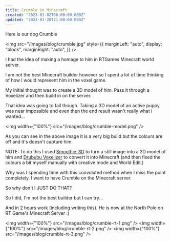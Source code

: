 ```yaml
---
title: Crumble in Minecraft
created: "2023-01-02T00:00:00.000Z"
updated: "2023-03-20T21:00:00.000Z"
---
```


Here is our dog Crumble

<img
  src="/images/blog/crumble.jpg"
  style={{
    marginLeft: "auto",
    display: "block",
    marginRight: "auto",
  }}
/>

I had the idea of making a homage to him in RTGames Minecraft world server.

I am not the best Minecraft builder however so I spent a lot of time thinking of how I would represent him in the voxel game.

My initial thought was to create a 3D model of him. Pass it through a Voxelizer and then build in on the server.

That idea was going to fail though. Taking a 3D model of an active puppy was near impossible and even then the end result wasn't really what I wanted...

<img width={"100%"} src="/images/blog/crumble-model.png" />

As you can see in the above image it is a very big build but the colours are off and it's doesn't capture him.

NOTE: To do this I used [Smoothie-3D](https://www.smoothie-3d.com/site/page_index.php) to turn a still image into a 3D model of him and [Drububu Voxelizer](https://www.drububu.com/miscellaneous/voxelizer/index.html?out=obj) to convert it into Minecraft (and then fixed the colours a bit myself manually with creative mode and World Edit.)

Why was I spending time with this convoluted method when I miss the point completely. I want to have Crumble on the Minecraft server.

So why don't I JUST DO THAT?

So I did, I'm not the best builder but I can try...

And in 2 hours work (including writing this). He is now at the North Pole on RT Game's Minecraft Server :)

<img width={"100%"} src="/images/blog/crumble-rt-1.png" />
<img width={"100%"} src="/images/blog/crumble-rt-2.png" />
<img width={"100%"} src="/images/blog/crumble-rt-3.png" />
